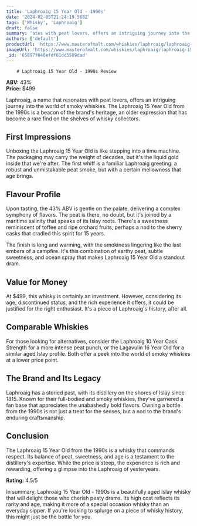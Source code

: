 ```yaml
---
title: 'Laphroaig 15 Year Old - 1990s'
date: '2024-02-05T21:24:19.568Z'
tags: ['Whisky', 'Laphroaig']
draft: false
summary: 'ates with peat lovers, offers an intriguing journey into the world of smoky whiskies. The Laphroaig 15 Year Old from the 1990s is ...'
authors: ['default']
productUrl: 'https://www.masterofmalt.com/whiskies/laphroaig/laphroaig-15-year-old-1990s-whisky/'
imageUrl: 'https://www.masterofmalt.com/whiskies/laphroaig/laphroaig-15-year-old-1990s-whisky.jpg'
_id: '65897f048efdf61dd5509dad'
---
```


        # Laphroaig 15 Year Old - 1990s Review

**ABV:** 43%  
**Price:** $499

Laphroaig, a name that resonates with peat lovers, offers an intriguing journey into the world of smoky whiskies. The Laphroaig 15 Year Old from the 1990s is a beacon of the brand's heritage, an older expression that has become a rare find on the shelves of whisky collectors.

## First Impressions

Unboxing the Laphroaig 15 Year Old is like stepping into a time machine. The packaging may carry the weight of decades, but it's the liquid gold inside that we're after. The first whiff is a familiar Laphroaig greeting: a robust and unmistakable peat smoke, but with a certain mellowness that age brings.

## Flavour Profile

Upon tasting, the 43% ABV is gentle on the palate, delivering a complex symphony of flavors. The peat is there, no doubt, but it's joined by a maritime salinity that speaks of its Islay roots. There's a sweetness reminiscent of toffee and ripe orchard fruits, perhaps a nod to the sherry casks that cradled this spirit for 15 years.

The finish is long and warming, with the smokiness lingering like the last embers of a campfire. It's this combination of earthy peat, subtle sweetness, and ocean spray that makes Laphroaig 15 Year Old a standout dram.

## Value for Money

At $499, this whisky is certainly an investment. However, considering its age, discontinued status, and the rich experience it offers, it could be justified for the right enthusiast. It's a piece of Laphroaig's history, after all.

## Comparable Whiskies

For those looking for alternatives, consider the Laphroaig 10 Year Cask Strength for a more intense peat punch, or the Lagavulin 16 Year Old for a similar aged Islay profile. Both offer a peek into the world of smoky whiskies at a lower price point.

## The Brand and Its Legacy

Laphroaig has a storied past, with its distillery on the shores of Islay since 1815. Known for their full-bodied and smoky whiskies, they've garnered a fan base that appreciates the unabashedly bold flavors. Owning a bottle from the 1990s is not just a treat for the senses, but a nod to the brand's enduring craftsmanship.

## Conclusion

The Laphroaig 15 Year Old from the 1990s is a whisky that commands respect. Its balance of peat, sweetness, and age is a testament to the distillery's expertise. While the price is steep, the experience is rich and rewarding, offering a glimpse into the Laphroaig of yesteryears.

**Rating:** 4.5/5

In summary, Laphroaig 15 Year Old - 1990s is a beautifully aged Islay whisky that will delight those who cherish peaty drams. Its high cost reflects its rarity and age, making it more of a special occasion whisky than an everyday sipper. If you're looking to splurge on a piece of whisky history, this might just be the bottle for you.
